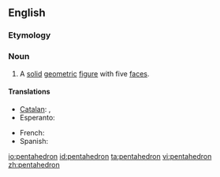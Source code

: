 ==English==

===Etymology===
{{confix|penta|hedron}}

===Noun===
{{en-noun|pl2=pentahedra}}

# A [[solid]] [[geometric]] [[figure]] with five [[face]]s.

====Translations====
{{trans-top|solid geometric figure}}
* [[Catalan]]: {{t|ca|pentaedre|m}}, {{t|ca|pentàedre|m}}
* Esperanto: {{t|eo|kvinedro|xs=Esperanto}}
{{trans-mid}}
* French: {{t|fr|pentaèdre}}
* Spanish: {{t|es|pentaedro|m}}
{{trans-bottom}}

[[io:pentahedron]]
[[id:pentahedron]]
[[ta:pentahedron]]
[[vi:pentahedron]]
[[zh:pentahedron]]